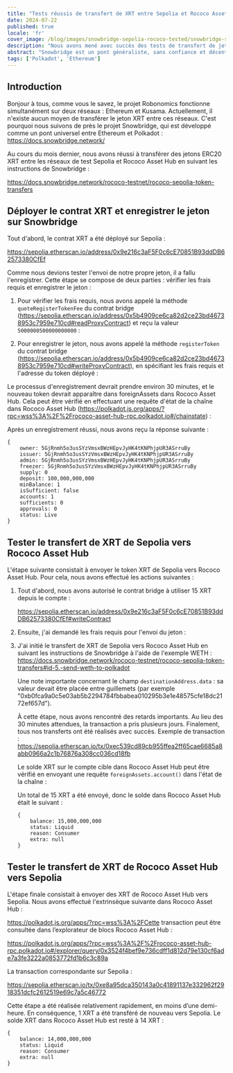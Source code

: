 ```yaml
---
title: "Tests réussis de transfert de XRT entre Sepolia et Rococo Asset Hub via Snowbridge"
date: 2024-07-22
published: true
locale: 'fr'
cover_image: /blog/images/snowbridge-sepolia-rococo-tested/snowbridge-sepolia-rococo-tested.png
description: "Nous avons mené avec succès des tests de transfert de jetons XRT entre les réseaux Sepolia et Rococo Asset Hub en utilisant le protocole Snowbridge."
abstract: "Snowbridge est un pont généraliste, sans confiance et décentralisé entre Polkadot et Ethereum."
tags: ['Polkadot', 'Ethereum']
---
```


## Introduction

Bonjour à tous, comme vous le savez, le projet Robonomics fonctionne simultanément sur deux réseaux : Ethereum et Kusama. Actuellement, il n'existe aucun moyen de transférer le jeton XRT entre ces réseaux. C'est pourquoi nous suivons de près le projet Snowbridge, qui est développé comme un pont universel entre Ethereum et Polkadot : https://docs.snowbridge.network/

Au cours du mois dernier, nous avons réussi à transférer des jetons ERC20 XRT entre les réseaux de test Sepolia et Rococo Asset Hub en suivant les instructions de Snowbridge : 

https://docs.snowbridge.network/rococo-testnet/rococo-sepolia-token-transfers

## Déployer le contrat XRT et enregistrer le jeton sur Snowbridge

Tout d'abord, le contrat XRT a été déployé sur Sepolia : 

https://sepolia.etherscan.io/address/0x9e216c3aF5F0c6cE70851B93ddDB62573380CfEf

Comme nous devions tester l'envoi de notre propre jeton, il a fallu l'enregistrer. Cette étape se compose de deux parties : vérifier les frais requis et enregistrer le jeton :

1. Pour vérifier les frais requis, nous avons appelé la méthode `quoteRegisterTokenFee` du contrat bridge (https://sepolia.etherscan.io/address/0x5b4909ce6ca82d2ce23bd46738953c7959e710cd#readProxyContract) et reçu la valeur `5000000500000000000` :
<RbImage zoom src="/blog/images/snowbridge-sepolia-rococo-tested/quoteRegisterTokenFee.png" alt="quoteRegisterTokenFee" />

2. Pour enregistrer le jeton, nous avons appelé la méthode `registerToken` du contrat bridge (https://sepolia.etherscan.io/address/0x5b4909ce6ca82d2ce23bd46738953c7959e710cd#writeProxyContract), en spécifiant les frais requis et l'adresse du token déployé :
<RbImage zoom src="/blog/images/snowbridge-sepolia-rococo-tested/registerToken.png" alt="registerToken" />

Le processus d'enregistrement devrait prendre environ 30 minutes, et le nouveau token devrait apparaître dans foreignAssets dans Rococo Asset Hub. Cela peut être vérifié en effectuant une requête d'état de la chaîne dans Rococo Asset Hub (https://polkadot.js.org/apps/?rpc=wss%3A%2F%2Frococo-asset-hub-rpc.polkadot.io#/chainstate) :
<RbImage zoom src="/blog/images/snowbridge-sepolia-rococo-tested/foreign_asset_query.png" alt="Check if token registered" />

Après un enregistrement réussi, nous avons reçu la réponse suivante :
```
{
    owner: 5GjRnmh5o3usSYzVmsxBWzHEpvJyHK4tKNPhjpUR3ASrruBy
    issuer: 5GjRnmh5o3usSYzVmsxBWzHEpvJyHK4tKNPhjpUR3ASrruBy
    admin: 5GjRnmh5o3usSYzVmsxBWzHEpvJyHK4tKNPhjpUR3ASrruBy
    freezer: 5GjRnmh5o3usSYzVmsxBWzHEpvJyHK4tKNPhjpUR3ASrruBy
    supply: 0
    deposit: 100,000,000,000
    minBalance: 1
    isSufficient: false
    accounts: 1
    sufficients: 0
    approvals: 0
    status: Live
}
```

## Tester le transfert de XRT de Sepolia vers Rococo Asset Hub

L'étape suivante consistait à envoyer le token XRT de Sepolia vers Rococo Asset Hub. Pour cela, nous avons effectué les actions suivantes :

1. Tout d'abord, nous avons autorisé le contrat bridge à utiliser 15 XRT depuis le compte :

    https://sepolia.etherscan.io/address/0x9e216c3aF5F0c6cE70851B93ddDB62573380CfEf#writeContract
    <RbImage zoom src="/blog/images/snowbridge-sepolia-rococo-tested/xrt_approve_snowbridge_as_spender.png" alt="Approuver le dépensier XRT" />

2. Ensuite, j'ai demandé les frais requis pour l'envoi du jeton :
    <RbImage zoom src="/blog/images/snowbridge-sepolia-rococo-tested/quoteSendTokenFee.png" alt="quoteSendTokenFee" />

3.  J'ai initié le transfert de XRT de Sepolia vers Rococo Asset Hub en suivant les instructions de Snowbridge à l'aide de l'exemple WETH : https://docs.snowbridge.network/rococo-testnet/rococo-sepolia-token-transfers#id-5.-send-weth-to-polkadot
    
    Une note importante concernant le champ `destinationAddress.data` : sa valeur devait être placée entre guillemets (par exemple "0xb0fca9a0c5e03ab5b2294784fbbabea010295b3e1e48575cfe18dc2172ef657d").

    À cette étape, nous avons rencontré des retards importants. Au lieu des 30 minutes attendues, la transaction a pris plusieurs jours. Finalement, tous nos transferts ont été réalisés avec succès.
    Exemple de transaction : https://sepolia.etherscan.io/tx/0xec539cd89cb955ffea2ff65cae6685a8abb0966a2c1b76876a308cc036cd18fb

    Le solde XRT sur le compte cible dans Rococo Asset Hub peut être vérifié en envoyant une requête `foreignAssets.account()` dans l'état de la chaîne :
    <RbImage zoom src="/blog/images/snowbridge-sepolia-rococo-tested/example_of_foreignAssets_account.png" alt="Exemple de foreignAssets.account" />

    Un total de 15 XRT a été envoyé, donc le solde dans Rococo Asset Hub était le suivant :
    ```
    {
        balance: 15,000,000,000
        status: Liquid
        reason: Consumer
        extra: null
    }
    ```

## Tester le transfert de XRT de Rococo Asset Hub vers Sepolia 

L'étape finale consistait à envoyer des XRT de Rococo Asset Hub vers Sepolia. Nous avons effectué l'extrinsèque suivante dans Rococo Asset Hub : 

https://polkadot.js.org/apps/?rpc=wss%3A%2FCette transaction peut être consultée dans l’explorateur de blocs Rococo Asset Hub :

https://polkadot.js.org/apps/?rpc=wss%3A%2F%2Frococo-asset-hub-rpc.polkadot.io#/explorer/query/0x3524f4bef9e736cdff1d812d79e130cf6ade7a3fe3222a0853772fd1b6c3c89a

La transaction correspondante sur Sepolia :

https://sepolia.etherscan.io/tx/0xe8a95dca350143a0c41891137e332962f2918351dcfc2612519e69c7a5c46772

Cette étape a été réalisée relativement rapidement, en moins d’une demi-heure. En conséquence, 1 XRT a été transféré de nouveau vers Sepolia. Le solde XRT dans Rococo Asset Hub est resté à 14 XRT :

```
{
    balance: 14,000,000,000
    status: Liquid
    reason: Consumer
    extra: null
}
```